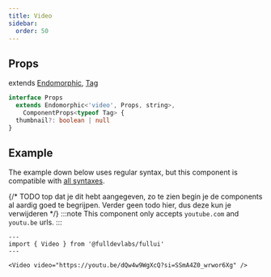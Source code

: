 ```yaml
---
title: Video
sidebar: 
  order: 50
---
```


## Props
extends [Endomorphic](/guides/components), [Tag](/components/tag)
```ts
interface Props
  extends Endomorphic<'video', Props, string>,
    ComponentProps<typeof Tag> {
  thumbnail?: boolean | null
}
```

## Example
The example down below uses regular syntax, but this component is compatible with [all syntaxes](/guides/components#syntax).

{/* TODO top dat je dit hebt aangegeven, zo te zien begin je de components al aardig goed te begrijpen. Verder geen todo hier, dus deze kun je verwijderen */}
:::note
This component only accepts `youtube.com` and `youtu.be` urls.
:::

```astro live
---
import { Video } from '@fulldevlabs/fullui'
---

<Video video="https://youtu.be/dQw4w9WgXcQ?si=SSmA4Z0_wrwor6Xg" />
```